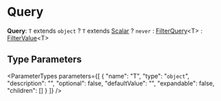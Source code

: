 
# Query

 **Query**: `T` extends `object` ? `T` extends [Scalar](types.Scalar.mdx) ? `never` : [FilterQuery](../../DAL/types/types.DAL.FilterQuery.mdx)&#60;T&#62; : [FilterValue](types.FilterValue.mdx)&#60;T&#62;

## Type Parameters

<ParameterTypes parameters={[
  {
    "name": "T",
    "type": "`object`",
    "description": "",
    "optional": false,
    "defaultValue": "",
    "expandable": false,
    "children": []
  }
]} />
